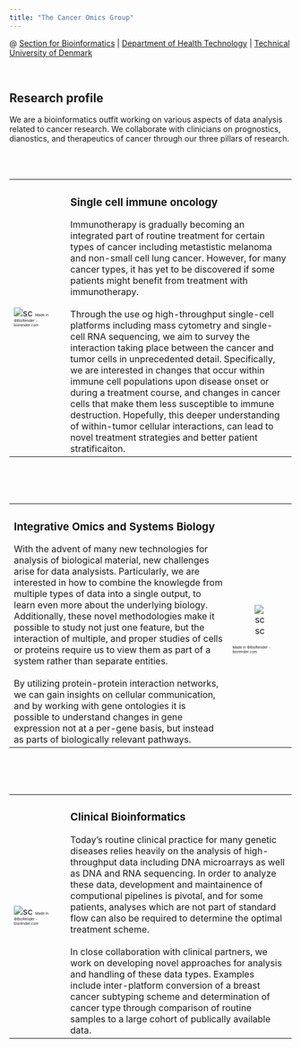 ```yaml
---
title: "The Cancer Omics Group"
---
```


@ <span style="color: #008CBA;">[Section for Bioinformatics](https://www.healthtech.dtu.dk/english/research/digital-health-and-biological-modelling/section-bioinformatics)</span> | <span style="color: #008CBA;">[Department of Health Technology](https://www.healthtech.dtu.dk)</span> | <span style="color: #008CBA;">[Technical University of Denmark](https://www.dtu.dk)</span>

<br>

## Research profile

We are a bioinformatics outfit working on various aspects of data analysis related to cancer research. We collaborate with clinicians on prognostics, dianostics, and therapeutics of cancer through our three pillars of research.

<br><br>


<table style="width:100%">
<col width="20%">
<col width="80%">
<tr>

<td>
![sc](images/immune_ocnology.png) 
<span style="font-size:0.4em">Made in ©BioRender - biorender.com</span>
</td>

<td>
### Single cell immune oncology
Immunotherapy is gradually becoming an integrated part of routine treatment for certain types of cancer including metastistic melanoma and non-small cell lung cancer. However, for many cancer types, it has yet to be discovered if some patients might benefit from treatment with immunotherapy. <br><br> Through the use og high-throughput single-cell platforms including mass cytometry and single-cell RNA sequencing, we aim to survey the interaction taking place between the cancer and tumor cells in unprecedented detail. Specifically, we are interested in changes that occur within immune cell populations upon disease onset or during a treatment course, and changes in cancer cells that make them less susceptible to immune destruction. Hopefully, this deeper understanding of within-tumor cellular interactions, can lead to novel treatment strategies and better patient stratificaiton.
</td>

</tr>
</table>

<br><br><br>

<table style="width:100%">
<col width="80%">
<col width="20%">
<tr>

<td>
### Integrative Omics and Systems Biology
With the advent of many new technologies for analysis of biological material, new challenges arise for data analysists. Particularly, we are interested in how to combine the knowlegde from multiple types of data into a single output, to learn even more about the underlying biology. Additionally, these novel methodologies make it possible to study not just one feature, but the interaction of multiple, and proper studies of cells or proteins require us to view them as part of a system rather than separate entities. <br><br> By utilizing protein-protein interaction networks, we can gain insights on cellular communication, and by working with gene ontologies it is possible to understand changes in gene expression not at a per-gene basis, but instead as parts of biologically relevant pathways.
</td>

<td>
![sc](images/sysbio.png)
<div align="right"><span style="font-size:0.4em">Made in ©BioRender - biorender.com</span></div>
</td>

</tr>
</table>

<br><br><br>

<table style="width:100%">
<col width="20%">
<col width="80%">
<tr>

<td>
![sc](images/clinical_bioinformatics.png)
<span style="font-size:0.4em">Made in ©BioRender - biorender.com</span>
</td>

<td>
### Clinical Bioinformatics
Today's routine clinical practice for many genetic diseases relies heavily on the analysis of high-throughput data including DNA microarrays as well as DNA and RNA sequencing. In order to analyze these data, development and maintainence of computional pipelines is pivotal, and for some patients, analyses which are not part of standard flow can also be required to determine the optimal treatment scheme. <br><br> In close collaboration with clinical partners, we work on developing novel approaches for analysis and handling of these data types. Examples include inter-platform conversion of a breast cancer subtyping scheme and determination of cancer type through comparison of routine samples to a large cohort of publically available data.
</td>

</tr>
</table>

<br>
